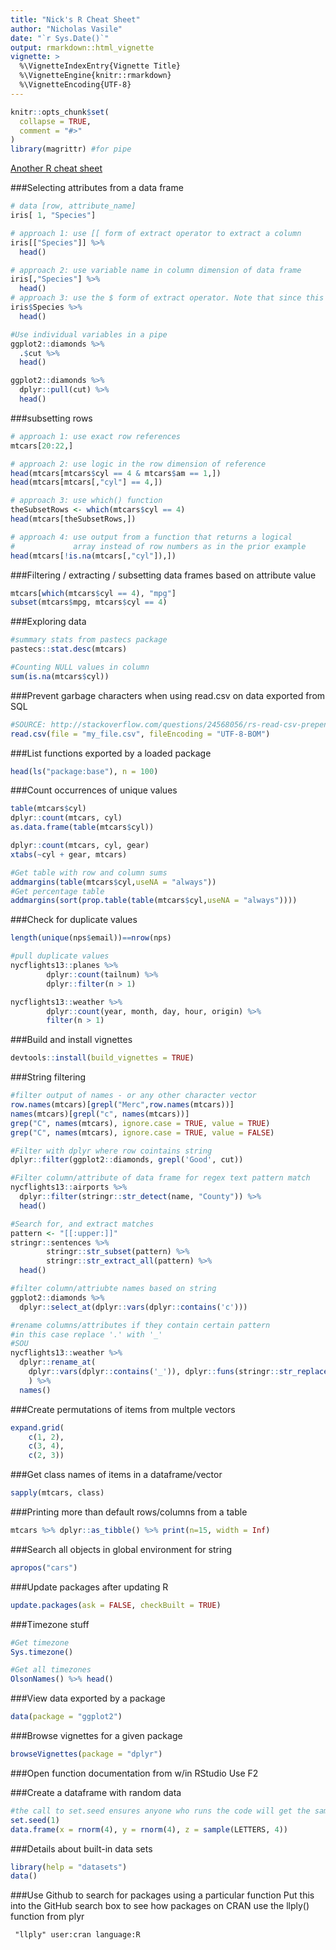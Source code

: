 ```yaml
---
title: "Nick's R Cheat Sheet"
author: "Nicholas Vasile"
date: "`r Sys.Date()`"
output: rmarkdown::html_vignette
vignette: >
  %\VignetteIndexEntry{Vignette Title}
  %\VignetteEngine{knitr::rmarkdown}
  %\VignetteEncoding{UTF-8}
---
```


```r
knitr::opts_chunk$set(
  collapse = TRUE,
  comment = "#>"
)
library(magrittr) #for pipe
```

[Another R cheat sheet](https://github.com/startupjing/Tech_Notes/blob/master/R/R_language.md)

###Selecting attributes from a data frame
```r
# data [row, attribute_name]
iris[ 1, "Species"] 

# approach 1: use [[ form of extract operator to extract a column
iris[["Species"]] %>% 
  head()

# approach 2: use variable name in column dimension of data frame
iris[,"Species"] %>% 
  head()
# approach 3: use the $ form of extract operator. Note that since this
iris$Species %>% 
  head()

#Use individual variables in a pipe
ggplot2::diamonds %>% 
  .$cut %>% 
  head()

ggplot2::diamonds %>% 
  dplyr::pull(cut) %>% 
  head()
```

###subsetting rows
```r
# approach 1: use exact row references
mtcars[20:22,]

# approach 2: use logic in the row dimension of reference
head(mtcars[mtcars$cyl == 4 & mtcars$am == 1,])
head(mtcars[mtcars[,"cyl"] == 4,])

# approach 3: use which() function
theSubsetRows <- which(mtcars$cyl == 4)
head(mtcars[theSubsetRows,])

# approach 4: use output from a function that returns a logical
#             array instead of row numbers as in the prior example
head(mtcars[!is.na(mtcars[,"cyl"]),])


```

###Filtering / extracting / subsetting data frames based on attribute value
```r
mtcars[which(mtcars$cyl == 4), "mpg"]
subset(mtcars$mpg, mtcars$cyl == 4)
```

###Exploring data
```r
#summary stats from pastecs package
pastecs::stat.desc(mtcars)

#Counting NULL values in column
sum(is.na(mtcars$cyl))
```


###Prevent garbage characters when using read.csv on data exported from SQL
```r
#SOURCE: http://stackoverflow.com/questions/24568056/rs-read-csv-prepending-1st-column-name-with-junk-text
read.csv(file = "my_file.csv", fileEncoding = "UTF-8-BOM")
```

###List functions exported by a loaded package
```r
head(ls("package:base"), n = 100)
```

###Count occurrences of unique values
```r
table(mtcars$cyl)
dplyr::count(mtcars, cyl)
as.data.frame(table(mtcars$cyl))

dplyr::count(mtcars, cyl, gear)
xtabs(~cyl + gear, mtcars)

#Get table with row and column sums
addmargins(table(mtcars$cyl,useNA = "always"))
#Get percentage table
addmargins(sort(prop.table(table(mtcars$cyl,useNA = "always"))))
```

###Check for duplicate values
```r
length(unique(nps$email))==nrow(nps)

#pull duplicate values
nycflights13::planes %>%
        dplyr::count(tailnum) %>%
        dplyr::filter(n > 1)

nycflights13::weather %>%
        dplyr::count(year, month, day, hour, origin) %>%
        filter(n > 1)
```

###Build and install vignettes
```r
devtools::install(build_vignettes = TRUE)
```

###String filtering
```r
#filter output of names - or any other character vector
row.names(mtcars)[grepl("Merc",row.names(mtcars))]
names(mtcars)[grepl("c", names(mtcars))]
grep("C", names(mtcars), ignore.case = TRUE, value = TRUE)
grep("C", names(mtcars), ignore.case = TRUE, value = FALSE)

#Filter with dplyr where row cointains string
dplyr::filter(ggplot2::diamonds, grepl('Good', cut))

#Filter column/attribute of data frame for regex text pattern match
nycflights13::airports %>%
  dplyr::filter(stringr::str_detect(name, "County")) %>% 
  head()

#Search for, and extract matches
pattern <- "[[:upper:]]"
stringr::sentences %>%
        stringr::str_subset(pattern) %>%
        stringr::str_extract_all(pattern) %>% 
  head()

#filter column/attriubte names based on string
ggplot2::diamonds %>%
  dplyr::select_at(dplyr::vars(dplyr::contains('c')))

#rename columns/attributes if they contain certain pattern
#in this case replace '.' with '_'
#SOU
nycflights13::weather %>% 
  dplyr::rename_at(
    dplyr::vars(dplyr::contains('_')), dplyr::funs(stringr::str_replace(., "_", "\\."))
    ) %>% 
  names()
```

###Create permutations of items from multple vectors
```r
expand.grid(
    c(1, 2),
    c(3, 4),
    c(2, 3))
```
###Get class names of items in a dataframe/vector
```r
sapply(mtcars, class)
```
###Printing more than default rows/columns from a table
```r
mtcars %>% dplyr::as_tibble() %>% print(n=15, width = Inf)
```


###Search all objects in global environment for string
```r
apropos("cars")
```

###Update packages after updating R
```r
update.packages(ask = FALSE, checkBuilt = TRUE)
```

###Timezone stuff
```r
#Get timezone
Sys.timezone()

#Get all timezones
OlsonNames() %>% head()
```

###View data exported by a package
```r
data(package = "ggplot2")
```

###Browse vignettes for a given package
```r
browseVignettes(package = "dplyr")
```

###Open function documentation from w/in RStudio
Use F2

###Create a dataframe with random data
```r
#the call to set.seed ensures anyone who runs the code will get the same random number stream. 
set.seed(1)
data.frame(x = rnorm(4), y = rnorm(4), z = sample(LETTERS, 4))
```

###Details about built-in data sets
```r
library(help = "datasets")
data()
```

###Use Github to search for packages using a particular function
Put this into the GitHub search box to see how packages on CRAN use the llply() function from plyr
```
 "llply" user:cran language:R
```
